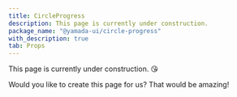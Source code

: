```yaml
---
title: CircleProgress
description: This page is currently under construction.
package_name: "@yamada-ui/circle-progress"
with_description: true
tab: Props
---
```


This page is currently under construction. 😘

Would you like to create this page for us? That would be amazing!
